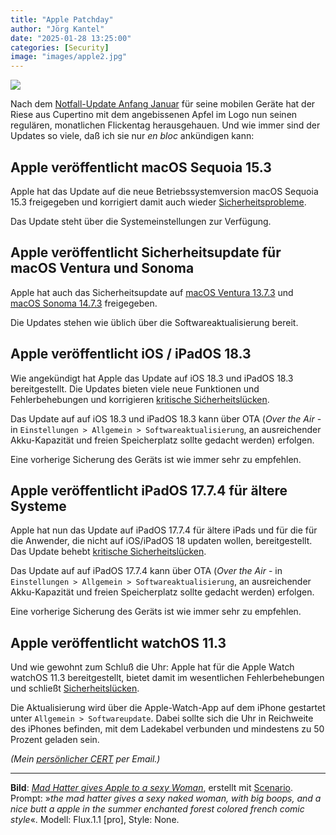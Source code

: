 ```yaml
---
title: "Apple Patchday"
author: "Jörg Kantel"
date: "2025-01-28 13:25:00"
categories: [Security]
image: "images/apple2.jpg"
---
```


[![](images/apple2-b.jpg)](https://www.flickr.com/photos/schockwellenreiter/54060264503/)

Nach dem [Notfall-Update Anfang Januar](https://kantel.github.io/posts/2025010702_ios_update/) für seine mobilen Geräte hat der Riese aus Cupertino mit dem angebissenen Apfel im Logo nun seinen regulären, monatlichen Flickentag herausgehauen. Und wie immer sind der Updates so viele, daß ich sie nur *en bloc* ankündigen kann:

## Apple veröffentlicht macOS Sequoia 15.3

Apple hat das Update auf die  neue Betriebssystemversion macOS Sequoia 15.3 freigegeben und korrigiert damit auch wieder [Sicherheitsprobleme](https://support.apple.com/en-us/122068).

Das Update steht über die Systemeinstellungen zur Verfügung.

## Apple veröffentlicht Sicherheitsupdate für macOS Ventura und Sonoma

Apple hat auch das Sicherheitsupdate auf [macOS Ventura 13.7.3](https://support.apple.com/en-us/122070) und [macOS Sonoma 14.7.3]( https://support.apple.com/en-us/122069) freigegeben.

Die Updates stehen wie üblich über die Softwareaktualisierung bereit.

## Apple veröffentlicht iOS / iPadOS 18.3

Wie angekündigt hat Apple das Update auf iOS 18.3 und iPadOS 18.3 bereitgestellt. Die Updates bieten viele neue Funktionen und Fehlerbehebungen und korrigieren [kritische Sićherheitslücken](https://support.apple.com/en-us/122066).

Das Update auf auf iOS 18.3 und iPadOS 18.3 kann über OTA (*Over the Air* - in `Einstellungen > Allgemein > Softwareaktualisierung`, an ausreichender Akku-Kapazität und freien Speicherplatz sollte gedacht werden) erfolgen.

Eine vorherige Sicherung des Geräts ist wie immer sehr zu empfehlen.

## Apple veröffentlicht iPadOS 17.7.4 für ältere Systeme

Apple hat nun das Update auf iPadOS 17.7.4 für ältere iPads und für die für die Anwender, die nicht auf iOS/iPadOS 18 
updaten wollen, bereitgestellt. Das Update behebt [kritische Sicherheitslücken](https://support.apple.com/en-us/122067).

Das Update auf auf iPadOS 17.7.4 kann über OTA (*Over the Air* - in `Einstellungen > Allgemein > Softwareaktualisierung`, an ausreichender Akku-Kapazität und freien Speicherplatz sollte gedacht werden) erfolgen.

Eine vorherige Sicherung des Geräts ist wie immer sehr zu empfehlen.

## Apple veröffentlicht watchOS 11.3

Und wie gewohnt zum Schluß die Uhr: Apple hat für die Apple Watch  watchOS 11.3 bereitgestellt, bietet damit im wesentlichen Fehlerbehebungen und schließt [Sicherheitslücken](https://support.apple.com/en-us/122071).

Die Aktualisierung wird über die Apple-Watch-App auf dem iPhone gestartet unter `Allgemein > Softwareupdate`. Dabei sollte sich die Uhr in Reichweite des iPhones befinden, mit dem Ladekabel verbunden und mindestens zu 50 Prozent geladen sein. 

*(Mein [persönlicher CERT](https://wwwuser.gwdguser.de/~mreiman1/) per Email.)*

---
**Bild**: *[Mad Hatter gives Apple to a sexy Woman](https://www.flickr.com/photos/schockwellenreiter/54060264503/)*, erstellt mit [Scenario](http://cognitiones.kantel-chaos-team.de/technikgeschichte/rechnerundnetze/scenario.html). Prompt: »*the mad hatter gives a sexy naked woman, with big boops, and a nice butt a apple in the summer enchanted forest colored french comic style*«. Modell: Flux.1.1 [pro], Style: None.
